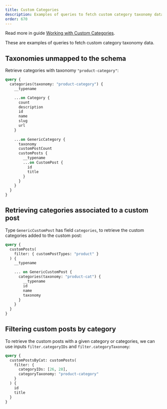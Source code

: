 ```yaml
---
title: Custom Categories
description: Examples of queries to fetch custom category taxonomy data.
order: 670
---
```


<Banner type="info">

Read more in guide [Working with Custom Categories](/guides/interact/working-with-custom-categories).

</Banner>

These are examples of queries to fetch custom category taxonomy data.

## Taxonomies unmapped to the schema

Retrieve categories with taxonomy `"product-category"`:

```graphql
query {
  categories(taxonomy: "product-category") {
    __typename

    ...on Category {
      count
      description
      id
      name
      slug
      url
    }
    
    ...on GenericCategory {
      taxonomy   
      customPostCount
      customPosts {
        __typename
        ...on CustomPost {
          id
          title
        }
      }
    }
  }
}
```

## Retrieving categories associated to a custom post

Type `GenericCustomPost` has field `categories`, to retrieve the custom categories added to the custom post:

```graphql
query {
  customPosts(
    filter: { customPostTypes: "product" }
  ) {
    __typename

    ... on GenericCustomPost {
      categories(taxonomy: "product-cat") {
        __typename
        id
        name
        taxonomy
      }
    }
  }
}
```

## Filtering custom posts by category

To retrieve the custom posts with a given category or categories, we can use inputs `filter.categoryIDs` and `filter.categoryTaxonomy`:

```graphql
query {
  customPostsByCat: customPosts(
    filter: {
      categoryIDs: [26, 28],
      categoryTaxonomy: "product-category"
    }
  ) {
    id
    title
  }
}
```
